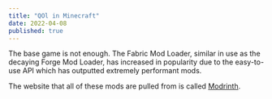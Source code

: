 ```yaml
---
title: "QOl in Minecraft"
date: 2022-04-08
published: true
---
```


The base game is not enough. The Fabric Mod Loader, similar in use as the decaying Forge Mod Loader, has increased in popularity due to the easy-to-use API which has outputted extremely performant mods.

The website that all of these mods are pulled from is called [Modrinth](https://modrinth.com/).
